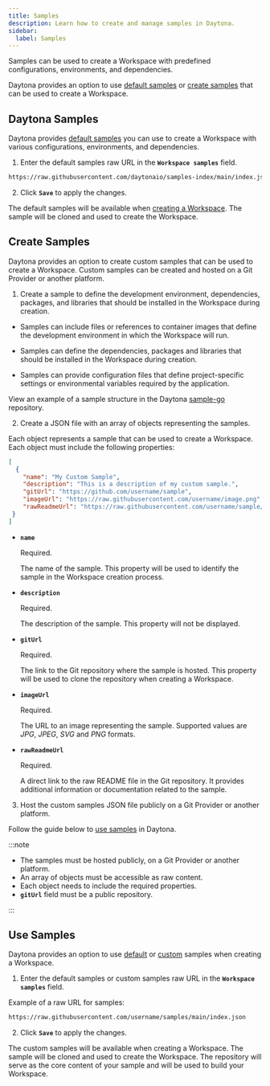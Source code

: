 ```yaml
---
title: Samples
description: Learn how to create and manage samples in Daytona.
sidebar:
  label: Samples
---
```



Samples can be used to create a Workspace with predefined configurations, environments, and dependencies. 

Daytona provides an option to use [default samples](#daytona-samples) or [create samples](#custom-samples) that can be used to create a Workspace.

## Daytona Samples

Daytona provides [default samples](https://github.com/daytonaio/samples-index/blob/main/index.json) you can use to create a Workspace with various configurations, environments, and dependencies.

1. Enter the default samples raw URL in the **`Workspace samples`** field.

```sh
https://raw.githubusercontent.com/daytonaio/samples-index/main/index.json
```

2. Click **`Save`** to apply the changes.

The default samples will be available when [creating a Workspace](/docs/usage/workspaces). The sample will be cloned and used to create the Workspace.

## Create Samples

Daytona provides an option to create custom samples that can be used to create a Workspace. Custom samples can be created and hosted on a Git Provider or another platform.

1. Create a sample to define the development environment, dependencies, packages, and libraries that should be installed in the Workspace during creation.

- Samples can include files or references to container images that define the development environment in which the Workspace will run. 

- Samples can define the dependencies, packages and libraries that should be installed in the Workspace during creation.

- Samples can provide configuration files that define project-specific settings or environmental variables required by the application.

View an example of a sample structure in the Daytona [sample-go](https://github.com/daytonaio/sample-go/tree/main) repository.

2. Create a JSON file with an array of objects representing the samples.

Each object represents a sample that can be used to create a Workspace. Each object must include the following properties:

```json
[
  {
    "name": "My Custom Sample",
    "description": "This is a description of my custom sample.",
    "gitUrl": "https://github.com/username/sample",
    "imageUrl": "https://raw.githubusercontent.com/username/image.png",
    "rawReadmeUrl": "https://raw.githubusercontent.com/username/sample/blob/main/README.md"
 }
]
```

- **`name`**

    Required.

    The name of the sample. This property will be used to identify the sample in the Workspace creation process.

- **`description`**
  
    Required.
    
    The description of the sample. This property will not be displayed.

- **`gitUrl`**
  
    Required.
    
    The link to the Git repository where the sample is hosted. This property will be used to clone the repository when creating a Workspace.

- **`imageUrl`**
    
    Required.

    The URL to an image representing the sample. Supported values are *JPG*, *JPEG*, *SVG* and *PNG* formats.

- **`rawReadmeUrl`**
      
    Required.

    A direct link to the raw README file in the Git repository. It provides additional information or documentation related to the sample.

3. Host the custom samples JSON file publicly on a Git Provider or another platform.

Follow the guide below to [use samples](#use-samples) in Daytona.

:::note

- The samples must be hosted publicly, on a Git Provider or another platform.
- An array of objects must be accessible as raw content.
- Each object needs to include the required properties.
- **`gitUrl`** field must be a public repository.

:::

## Use Samples

Daytona provides an option to use [default](#daytona-samples) or [custom](#custom-samples) samples when creating a Workspace.

1. Enter the default samples or custom samples raw URL in the **`Workspace samples`** field.

Example of a raw URL for samples:

```sh
https://raw.githubusercontent.com/username/samples/main/index.json
```

2. Click **`Save`** to apply the changes.

The custom samples will be available when creating a Workspace. The sample will be cloned and used to create the Workspace. The repository will serve as the core content of your sample and will be used to build your Workspace.

